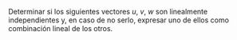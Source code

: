 
Determinar si los siguientes vectores $u$, $v$, $w$ son linealmente independientes y, en caso de no serlo, expresar uno de ellos como combinación lineal de los otros.

<ExerciseA />
